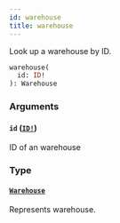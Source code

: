 ```yaml
---
id: warehouse
title: warehouse
---
```


Look up a warehouse by ID.

```graphql
warehouse(
  id: ID!
): Warehouse

```

### Arguments

#### `id` ([`ID!`](/developer/api-reference/scalars/id.mdx))

ID of an warehouse

### Type

#### [`Warehouse`](/developer/api-reference/objects/warehouse.mdx)

Represents warehouse.
